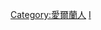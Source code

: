 {{Commonscat|People of Ireland by occupation}}

[[Category:愛爾蘭人|Category:愛爾蘭人]]
[[Category:各職業諸國人物|I]]
